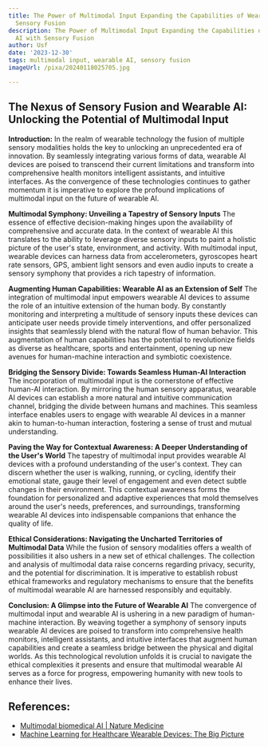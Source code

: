```yaml
---
title: The Power of Multimodal Input Expanding the Capabilities of Wearable AI with
  Sensory Fusion
description: The Power of Multimodal Input Expanding the Capabilities of Wearable
  AI with Sensory Fusion
author: Usf
date: '2023-12-30'
tags: multimodal input, wearable AI, sensory fusion
imageUrl: /pixa/20240118025705.jpg

---
```

## The Nexus of  Sensory Fusion  and Wearable  AI: Unlocking the Potential of Multimodal Input

**Introduction:**
In the realm of wearable technology the fusion of  multiple sensory modalities holds the key to unlocking  an unprecedented era of innovation. By seamlessly integrating  various forms of data, wearable AI  devices are  poised  to transcend their current limitations and  transform into comprehensive health monitors intelligent assistants, and intuitive interfaces. As the convergence of these technologies continues to  gather momentum it is imperative to  explore the profound implications of multimodal input on the  future of wearable AI.

**Multimodal Symphony: Unveiling a Tapestry of Sensory Inputs**
The essence of effective decision-making hinges upon the availability of comprehensive and accurate data. In the context of wearable AI this translates to the ability to leverage diverse sensory inputs to paint a holistic picture of the  user's state, environment, and activity. With multimodal input, wearable devices can harness data from accelerometers, gyroscopes heart rate sensors, GPS, ambient light sensors and even audio inputs  to  create  a sensory symphony that provides a rich tapestry of information.

**Augmenting Human  Capabilities: Wearable AI as an Extension of  Self**
The integration of multimodal input empowers wearable AI devices  to assume the role of an intuitive extension of the human body. By constantly monitoring and interpreting a multitude of  sensory inputs these devices can anticipate user needs  provide timely interventions,  and offer personalized insights that seamlessly  blend with the natural flow  of human  behavior. This augmentation of human capabilities  has the potential to revolutionize fields as  diverse  as healthcare, sports and entertainment, opening up new  avenues for human-machine interaction  and symbiotic coexistence.

**Bridging the  Sensory  Divide: Towards Seamless Human-AI Interaction**
The incorporation  of multimodal input is the  cornerstone of effective human-AI interaction. By mirroring the human sensory apparatus, wearable  AI  devices can establish a more  natural and intuitive communication channel, bridging the divide between humans and machines. This seamless interface enables users to engage with wearable AI devices  in a manner akin to human-to-human interaction, fostering  a sense of  trust and mutual understanding.

**Paving  the Way for Contextual Awareness: A Deeper Understanding of the User's World**
The tapestry of multimodal input provides wearable AI devices with a profound understanding of the user's context. They can  discern whether the user is  walking, running, or cycling, identify their emotional  state, gauge their level  of engagement  and even detect subtle changes in their environment. This contextual awareness forms the foundation  for personalized and adaptive experiences that mold themselves around the user's needs, preferences, and surroundings, transforming wearable AI  devices into indispensable companions that enhance the quality of life.

**Ethical Considerations: Navigating the Uncharted Territories  of Multimodal Data**
While the fusion of sensory modalities offers a wealth of possibilities it also ushers in a new set of ethical challenges. The collection and analysis of multimodal data raise  concerns regarding privacy, security, and the potential for discrimination. It is imperative to establish robust ethical frameworks and regulatory mechanisms to  ensure  that the  benefits of multimodal wearable AI are harnessed responsibly and equitably.

**Conclusion: A Glimpse into the Future of Wearable AI**
The convergence of multimodal  input and wearable AI is ushering in a new paradigm of human-machine interaction. By weaving together a symphony of  sensory inputs wearable AI devices are poised to transform into comprehensive health monitors, intelligent assistants, and intuitive interfaces that augment human capabilities and create a seamless bridge between the  physical and digital worlds. As this technological revolution unfolds it is crucial  to navigate the ethical complexities it presents and ensure that  multimodal wearable AI serves as a force for progress, empowering humanity with new tools to enhance their lives.

## References:
- [Multimodal biomedical AI | Nature Medicine](https://www.nature.com/articles/s41591-022-01981-2)
- [Machine Learning for Healthcare Wearable Devices: The Big Picture](https://www.ncbi.nlm.nih.gov/pmc/articles/PMC9038375/)
